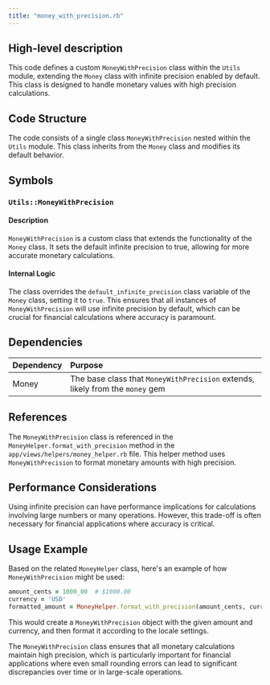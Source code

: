 ```yaml
---
title: "money_with_precision.rb"
---
```


## High-level description
This code defines a custom `MoneyWithPrecision` class within the `Utils` module, extending the `Money` class with infinite precision enabled by default. This class is designed to handle monetary values with high precision calculations.

## Code Structure
The code consists of a single class `MoneyWithPrecision` nested within the `Utils` module. This class inherits from the `Money` class and modifies its default behavior.

## Symbols

### `Utils::MoneyWithPrecision`
#### Description
`MoneyWithPrecision` is a custom class that extends the functionality of the `Money` class. It sets the default infinite precision to true, allowing for more accurate monetary calculations.

#### Internal Logic
The class overrides the `default_infinite_precision` class variable of the `Money` class, setting it to `true`. This ensures that all instances of `MoneyWithPrecision` will use infinite precision by default, which can be crucial for financial calculations where accuracy is paramount.

## Dependencies
| Dependency | Purpose |
|:-----------|:--------|
| Money | The base class that `MoneyWithPrecision` extends, likely from the `money` gem |

## References
The `MoneyWithPrecision` class is referenced in the `MoneyHelper.format_with_precision` method in the `app/views/helpers/money_helper.rb` file. This helper method uses `MoneyWithPrecision` to format monetary amounts with high precision.

## Performance Considerations
Using infinite precision can have performance implications for calculations involving large numbers or many operations. However, this trade-off is often necessary for financial applications where accuracy is critical.

## Usage Example
Based on the related `MoneyHelper` class, here's an example of how `MoneyWithPrecision` might be used:

```ruby
amount_cents = 1000_00  # $1000.00
currency = 'USD'
formatted_amount = MoneyHelper.format_with_precision(amount_cents, currency)
```

This would create a `MoneyWithPrecision` object with the given amount and currency, and then format it according to the locale settings.

The `MoneyWithPrecision` class ensures that all monetary calculations maintain high precision, which is particularly important for financial applications where even small rounding errors can lead to significant discrepancies over time or in large-scale operations.